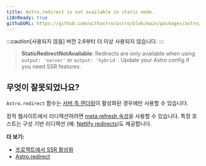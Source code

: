 ```yaml
---
title: Astro.redirect is not available in static mode.
i18nReady: true
githubURL: https://github.com/withastro/astro/blob/main/packages/astro/src/core/errors/errors-data.ts
---
```


:::caution[사용되지 않음]
버전 2.6부터 더 이상 사용되지 않습니다.
:::

> **StaticRedirectNotAvailable**: Redirects are only available when using `output: 'server'` or `output: 'hybrid'`. Update your Astro config if you need SSR features.

## 무엇이 잘못되었나요?

`Astro.redirect` 함수는 [서버 측 렌더링](/ko/guides/on-demand-rendering/)이 활성화된 경우에만 사용할 수 있습니다.

정적 웹사이트에서 리디렉션하려면 [meta refresh 속성](https://developer.mozilla.org/ko/docs/Web/HTML/Element/meta)을 사용할 수 있습니다. 특정 호스트는 구성 기반 리디렉션 (예: [Netlify redirects](https://docs.netlify.com/routing/redirects/))도 제공합니다.

**더 보기:**
-  [프로젝트에서 SSR 활성화](/ko/guides/on-demand-rendering/)
-  [Astro.redirect](/ko/reference/api-reference/#astroredirect)